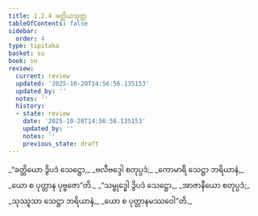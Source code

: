 ```yaml
---
title: 1.2.4 ခတ္တိယသုတ္တ
tableOfContents: false
sidebar:
  order: 4
type: tipitaka
basket: su
book: sn
review:
  current: review
  updated: '2025-10-20T14:56:56.135153'
  updated_by: ''
  notes: ''
  history:
  - state: review
    date: '2025-10-20T14:56:56.135153'
    updated_by: ''
    notes: ''
    previous_state: draft
---
```



<DynamicBreadcrumb />


<ReviewStatus review={frontmatter.review} showDetails={true} />

<HypothesisAnnotation frontmatter={frontmatter} />

<Division number="14" book="sn" e="ch" v="18" p="281">

<Paragraph number="49" type="verses" book="sn">
_“ခတ္တိယော ဒွိပဒံ သေဋ္ဌော,_  
_ဗလီဗဒ္ဒေါ စတုပ္ပဒံ;_  
_ကောမာရီ သေဋ္ဌာ ဘရိယာနံ,_  
_ယော စ ပုတ္တာန ပုဗ္ဗဇော”တိ._  

</Paragraph>

<Paragraph number="50" type="verses" book="sn">
_“သမ္ဗုဒ္ဓေါ ဒွိပဒံ သေဋ္ဌော,_  
_အာဇာနီယော စတုပ္ပဒံ;_  
_သုဿူသာ သေဋ္ဌာ ဘရိယာနံ,_  
_ယော စ ပုတ္တာနမဿဝေါ”တိ._
</Paragraph>
</Division>